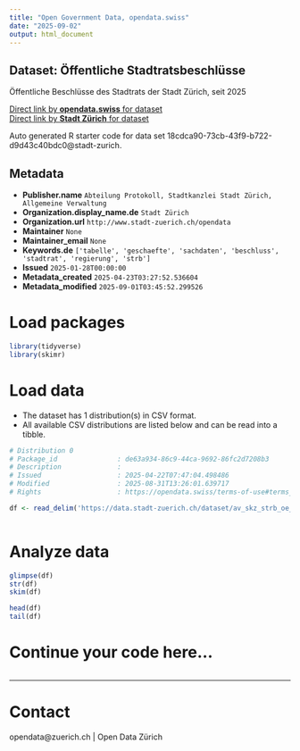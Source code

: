 ```yaml
---
title: "Open Government Data, opendata.swiss"
date: "2025-09-02"
output: html_document
---
```


## Dataset: Öffentliche Stadtratsbeschlüsse

Öffentliche Beschlüsse des Stadtrats der Stadt Zürich, seit 2025

[Direct link by **opendata.swiss** for dataset](https://opendata.swiss/de/dataset/offentliche-stadtratsbeschlusse)<br>
[Direct link by **Stadt Zürich** for dataset](https://data.stadt-zuerich.ch/dataset/av_skz_strb_oe_datum)

Auto generated R starter code for data set 18cdca90-73cb-43f9-b722-d9d43c40bdc0@stadt-zurich.

## Metadata

- **Publisher.name** `Abteilung Protokoll, Stadtkanzlei Stadt Zürich, Allgemeine Verwaltung`
- **Organization.display_name.de** `Stadt Zürich`
- **Organization.url** `http://www.stadt-zuerich.ch/opendata`
- **Maintainer** `None`
- **Maintainer_email** `None`
- **Keywords.de** `['tabelle', 'geschaefte', 'sachdaten', 'beschluss', 'stadtrat', 'regierung', 'strb']`
- **Issued** `2025-01-28T00:00:00`
- **Metadata_created** `2025-04-23T03:27:52.536604`
- **Metadata_modified** `2025-09-01T03:45:52.299526`


# Load packages

```r

library(tidyverse)
library(skimr)

```

# Load data

-   The dataset has 1 distribution(s) in CSV format.
-   All available CSV distributions are listed below and can be read into a tibble.

```r

# Distribution 0
# Package_id               : de63a934-86c9-44ca-9692-86fc2d7208b3
# Description              : 
# Issued                   : 2025-04-22T07:47:04.498486
# Modified                 : 2025-08-31T13:26:01.639717
# Rights                   : https://opendata.swiss/terms-of-use#terms_open

df <- read_delim('https://data.stadt-zuerich.ch/dataset/av_skz_strb_oe_datum/download/SKZ-Beschluesse.csv')



```

# Analyze data

```r

glimpse(df)
str(df)
skim(df)

head(df)
tail(df)

```

# Continue your code here...

```r

```

------------------------------------------------------------------------

# Contact

opendata@zuerich.ch | Open Data Zürich
